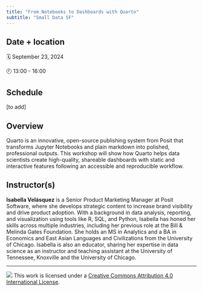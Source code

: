```yaml
---
title: "From Notebooks to Dashboards with Quarto"
subtitle: "Small Data SF"
---
```


## Date + location

🗓️ September 23, 2024

🕘 13:00 - 16:00  

## Schedule

[to add]

## Overview

Quarto is an innovative, open-source publishing system from Posit that transforms Jupyter Notebooks and plain markdown into polished, professional outputs. This workshop will show how Quarto helps data scientists create high-quality, shareable dashboards with static and interactive features following an accessible and reproducible workflow.

## Instructor(s)



**Isabella Velásquez** is a Senior Product Marketing Manager at Posit Software, where she develops strategic content to increase brand visibility and drive product adoption. With a background in data analysis, reporting, and visualization using tools like R, SQL, and Python, Isabella has honed her skills across multiple industries, including her previous role at the Bill & Melinda Gates Foundation. She holds an MS in Analytics and a BA in Economics and East Asian Languages and Civilizations from the University of Chicago. Isabella is also an educator, sharing her expertise in data science as an instructor and teaching assistant at the University of Tennessee, Knoxville and the University of Chicago.

------------------------------------------------------------------------

![](https://i.creativecommons.org/l/by/4.0/88x31.png) This work is licensed under a [Creative Commons Attribution 4.0 International License](https://creativecommons.org/licenses/by/4.0/).
